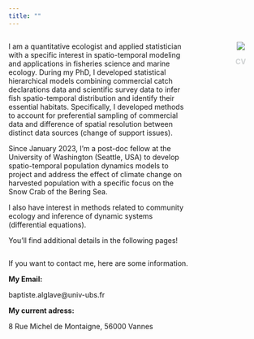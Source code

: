 ```yaml
---
title: ""
---
```


:::: {.columns}
::: {.column width="75%"}

I am a quantitative ecologist and applied statistician with a specific interest in spatio-temporal modeling and applications in fisheries science and marine ecology. During my PhD, I developed statistical hierarchical models combining commercial catch declarations data and scientific survey data to infer fish spatio-temporal distribution and identify their essential habitats. Specifically, I developed methods to account for preferential sampling of commercial data and difference of spatial resolution between distinct data sources (change of support issues).

Since January 2023, I’m a post-doc fellow at the University of Washington (Seattle, USA) to develop spatio-temporal population dynamics models to project and address the effect of climate change on harvested population with a specific focus on the Snow Crab of the Bering Sea.

I also have interest in methods related to community ecology and inference of dynamic systems (differential equations).

You'll find additional details in the following pages!

:::
::: {.column width="5%"}

:::
::: {.column width="20%"}
<center>
![](ressource/images/baptiste_alglave.jpg)

<a href="ressource/pdf/cv_baptiste_alglave.pdf" style="color:#d0d3d4;font-weight:bold;text-decoration:none">CV</a>
</center>
:::
::::


If you want to contact me, here are some information.

**My Email:**

baptiste.alglave@univ-ubs.fr


**My current adress:**

8 Rue Michel de Montaigne, 56000 Vannes